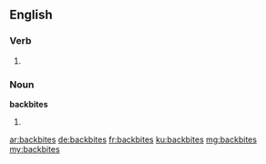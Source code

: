 ==English==

===Verb===
{{head|en}}

# {{en-third-person singular of|backbite}}

===Noun===
'''backbites'''
# {{plural of|backbite}}

[[ar:backbites]]
[[de:backbites]]
[[fr:backbites]]
[[ku:backbites]]
[[mg:backbites]]
[[my:backbites]]